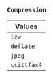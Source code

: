 ### `Compression`

| Values      |
| ----------- |
| `lzw`       |
| `deflate`   |
| `jpeg`      |
| `ccittfax4` |
